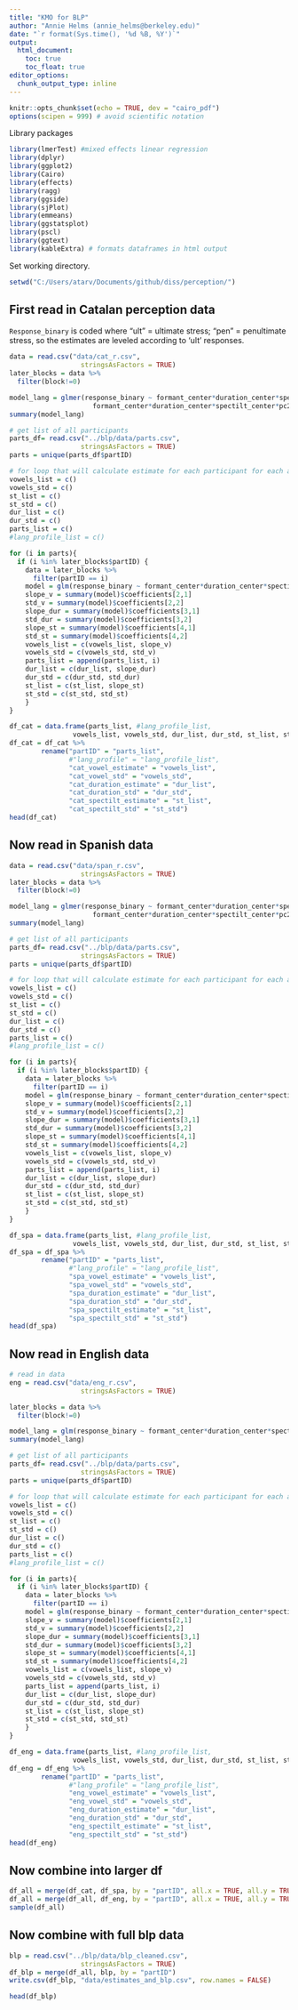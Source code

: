 ```yaml
---
title: "KMO for BLP"
author: "Annie Helms (annie_helms@berkeley.edu)"
date: "`r format(Sys.time(), '%d %B, %Y')`"
output:
  html_document:
    toc: true
    toc_float: true
editor_options: 
  chunk_output_type: inline
---
```


```r
knitr::opts_chunk$set(echo = TRUE, dev = "cairo_pdf")
options(scipen = 999) # avoid scientific notation
```

Library packages

```r
library(lmerTest) #mixed effects linear regression
library(dplyr)
library(ggplot2)
library(Cairo)
library(effects)
library(ragg)
library(ggside)
library(sjPlot)
library(emmeans)
library(ggstatsplot)
library(pscl)
library(ggtext)
library(kableExtra) # formats dataframes in html output
```

Set working directory.

```r
setwd("C:/Users/atarv/Documents/github/diss/perception/")
```


## First read in Catalan perception data

`Response_binary` is coded where "ult" = ultimate stress; "pen" = penultimate stress, so the estimates are leveled according to 'ult' responses.

```r
data = read.csv("data/cat_r.csv", 
                  stringsAsFactors = TRUE)
later_blocks = data %>%
  filter(block!=0)

model_lang = glmer(response_binary ~ formant_center*duration_center*spectilt_center*pc1 + 
                     formant_center*duration_center*spectilt_center*pc2 + (1|partID), data = later_blocks, family = "binomial")
summary(model_lang)

# get list of all participants
parts_df= read.csv("../blp/data/parts.csv", 
                  stringsAsFactors = TRUE)
parts = unique(parts_df$partID)

# for loop that will calculate estimate for each participant for each acoustic measure and output df
vowels_list = c()
vowels_std = c()
st_list = c()
st_std = c()
dur_list = c()
dur_std = c()
parts_list = c()
#lang_profile_list = c()

for (i in parts){
  if (i %in% later_blocks$partID) {
    data = later_blocks %>%
      filter(partID == i)
    model = glm(response_binary ~ formant_center*duration_center*spectilt_center, data = data, family = "binomial")
    slope_v = summary(model)$coefficients[2,1]
    std_v = summary(model)$coefficients[2,2]
    slope_dur = summary(model)$coefficients[3,1]
    std_dur = summary(model)$coefficients[3,2]
    slope_st = summary(model)$coefficients[4,1]
    std_st = summary(model)$coefficients[4,2]
    vowels_list = c(vowels_list, slope_v)
    vowels_std = c(vowels_std, std_v)
    parts_list = append(parts_list, i)
    dur_list = c(dur_list, slope_dur)
    dur_std = c(dur_std, std_dur)
    st_list = c(st_list, slope_st)
    st_std = c(st_std, std_st)
    }
}

df_cat = data.frame(parts_list, #lang_profile_list,
                vowels_list, vowels_std, dur_list, dur_std, st_list, st_std)
df_cat = df_cat %>% 
        rename("partID" = "parts_list",
               #"lang_profile" = "lang_profile_list",
               "cat_vowel_estimate" = "vowels_list",
               "cat_vowel_std" = "vowels_std",
               "cat_duration_estimate" = "dur_list",
               "cat_duration_std" = "dur_std",
               "cat_spectilt_estimate" = "st_list",
               "cat_spectilt_std" = "st_std")
head(df_cat)
```


## Now read in Spanish data

```r
data = read.csv("data/span_r.csv", 
                  stringsAsFactors = TRUE)
later_blocks = data %>%
  filter(block!=0)

model_lang = glmer(response_binary ~ formant_center*duration_center*spectilt_center*pc1 + 
                     formant_center*duration_center*spectilt_center*pc2 + (1|partID), data = later_blocks, family = "binomial")
summary(model_lang)

# get list of all participants
parts_df= read.csv("../blp/data/parts.csv", 
                  stringsAsFactors = TRUE)
parts = unique(parts_df$partID)

# for loop that will calculate estimate for each participant for each acoustic measure and output df
vowels_list = c()
vowels_std = c()
st_list = c()
st_std = c()
dur_list = c()
dur_std = c()
parts_list = c()
#lang_profile_list = c()

for (i in parts){
  if (i %in% later_blocks$partID) {
    data = later_blocks %>%
      filter(partID == i)
    model = glm(response_binary ~ formant_center*duration_center*spectilt_center, data = data, family = "binomial")
    slope_v = summary(model)$coefficients[2,1]
    std_v = summary(model)$coefficients[2,2]
    slope_dur = summary(model)$coefficients[3,1]
    std_dur = summary(model)$coefficients[3,2]
    slope_st = summary(model)$coefficients[4,1]
    std_st = summary(model)$coefficients[4,2]
    vowels_list = c(vowels_list, slope_v)
    vowels_std = c(vowels_std, std_v)
    parts_list = append(parts_list, i)
    dur_list = c(dur_list, slope_dur)
    dur_std = c(dur_std, std_dur)
    st_list = c(st_list, slope_st)
    st_std = c(st_std, std_st)
    }
}

df_spa = data.frame(parts_list, #lang_profile_list,
                vowels_list, vowels_std, dur_list, dur_std, st_list, st_std)
df_spa = df_spa %>% 
        rename("partID" = "parts_list",
               #"lang_profile" = "lang_profile_list",
               "spa_vowel_estimate" = "vowels_list",
               "spa_vowel_std" = "vowels_std",
               "spa_duration_estimate" = "dur_list",
               "spa_duration_std" = "dur_std",
               "spa_spectilt_estimate" = "st_list",
               "spa_spectilt_std" = "st_std")
head(df_spa)
```

## Now read in English data

```r
# read in data
eng = read.csv("data/eng_r.csv", 
                  stringsAsFactors = TRUE)

later_blocks = data %>%
  filter(block!=0)

model_lang = glm(response_binary ~ formant_center*duration_center*spectilt_center*lang_profile, data = later_blocks, family = "binomial")
summary(model_lang)

# get list of all participants
parts_df= read.csv("../blp/data/parts.csv", 
                  stringsAsFactors = TRUE)
parts = unique(parts_df$partID)

# for loop that will calculate estimate for each participant for each acoustic measure and output df
vowels_list = c()
vowels_std = c()
st_list = c()
st_std = c()
dur_list = c()
dur_std = c()
parts_list = c()
#lang_profile_list = c()

for (i in parts){
  if (i %in% later_blocks$partID) {
    data = later_blocks %>%
      filter(partID == i)
    model = glm(response_binary ~ formant_center*duration_center*spectilt_center, data = data, family = "binomial")
    slope_v = summary(model)$coefficients[2,1]
    std_v = summary(model)$coefficients[2,2]
    slope_dur = summary(model)$coefficients[3,1]
    std_dur = summary(model)$coefficients[3,2]
    slope_st = summary(model)$coefficients[4,1]
    std_st = summary(model)$coefficients[4,2]
    vowels_list = c(vowels_list, slope_v)
    vowels_std = c(vowels_std, std_v)
    parts_list = append(parts_list, i)
    dur_list = c(dur_list, slope_dur)
    dur_std = c(dur_std, std_dur)
    st_list = c(st_list, slope_st)
    st_std = c(st_std, std_st)
    }
}

df_eng = data.frame(parts_list, #lang_profile_list,
                vowels_list, vowels_std, dur_list, dur_std, st_list, st_std)
df_eng = df_eng %>% 
        rename("partID" = "parts_list",
               #"lang_profile" = "lang_profile_list",
               "eng_vowel_estimate" = "vowels_list",
               "eng_vowel_std" = "vowels_std",
               "eng_duration_estimate" = "dur_list",
               "eng_duration_std" = "dur_std",
               "eng_spectilt_estimate" = "st_list",
               "eng_spectilt_std" = "st_std")
head(df_eng)
```

## Now combine into larger df

```r
df_all = merge(df_cat, df_spa, by = "partID", all.x = TRUE, all.y = TRUE)
df_all = merge(df_all, df_eng, by = "partID", all.x = TRUE, all.y = TRUE)
sample(df_all)
```

## Now combine with full blp data
```r
blp = read.csv("../blp/data/blp_cleaned.csv", 
                  stringsAsFactors = TRUE)
df_blp = merge(df_all, blp, by = "partID")
write.csv(df_blp, "data/estimates_and_blp.csv", row.names = FALSE)
```


```r
head(df_blp)
```

